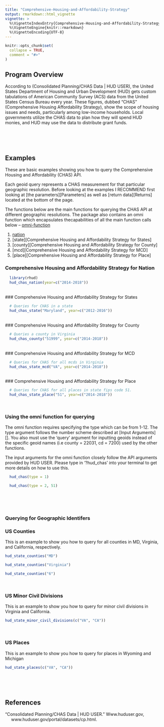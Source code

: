 ```yaml
---
title: "Comprehensive-Housing-and-Affordability-Strategy"
output: rmarkdown::html_vignette
vignette: >
  %\VignetteIndexEntry{Comprehensive-Housing-and-Affordability-Strategy}
  %\VignetteEngine{knitr::rmarkdown}
  %\VignetteEncoding{UTF-8}
---
```


```r
knitr::opts_chunk$set(
  collapse = TRUE,
  comment = "#>"
)
```

## Program Overview

According to (Consolidated Planning/CHAS Data | HUD USER), the United States
Department of Housing and Urban Development (HUD) gets custom tabulations of
American Community Survey (ACS) data from the United States Census Bureau every
year. These figures, dubbed "CHAS" (Comprehensive Housing Affordability
Strategy), show the scope of housing issues and needs, particularly among
low-income households. Local governments utilize the CHAS data to plan how they
will spend HUD monies, and HUD may use the data to distribute grant funds.
  
<br><br><br>

## Examples

These are basic examples showing you how to query the Comprehensive Housing and
Affordability (CHAS) API.

Each geoid query represents a CHAS measurement for that particular 
geographic resolution. Before looking at the examples I RECOMMEND first
looking at [the parameters][Parameters]
as well as [return data][Returns] located at the bottom of the page.

The functions below are the main functions for querying the CHAS API at
different geographic resolutions. The package also contains an omni function 
which encapsulates thecapabilities of all the main function calls below --
[omni-function][Using the omni function for querying]

1) [nation][Comprehensive Housing and Affordability Strategy for Nation]
2) [state][Comprehensive Housing and Affordability Strategy for States]
3) [county][Comprehensive Housing and Affordability Strategy for County]
4) [mcd][Comprehensive Housing and Affordability Strategy for MCD] 
5) [place][Comprehensive Housing and Affordability Strategy for Place]

### Comprehensive Housing and Affordability Strategy for Nation
```r
  library(rhud)
  hud_chas_nation(year=c("2014-2018"))
```
<br>
### Comprehensive Housing and Affordability Strategy for States

```r
  # Queries for CHAS in a state
  hud_chas_state("Maryland", year=c("2012-2016"))
```
<br>
### Comprehensive Housing and Affordability Strategy for County

```r
  # Queries a county in Virginia
  hud_chas_county("51999", year=c("2014-2018"))
```
<br>
### Comprehensive Housing and Affordability Strategy for MCD

```r
  # Queries for CHAS for all mcds in Virginia
  hud_chas_state_mcd("VA", year=c("2014-2018"))
```
<br>
### Comprehensive Housing and Affordability Strategy for Place

```r
  # Queries for CHAS for all places in state fips code 51.
  hud_chas_state_place("51", year=c("2014-2018"))
```
<br>

### Using the omni function for querying

The omni function requires specifying the type which can be from 1-12. The type
argument follows the number scheme described at [Input Arguments][]. You also 
must use the 'query' argument for inputting geoids instead of the specific 
geoid names (i.e county = 22031, cd = 7200) used by the other functions.

The input arguments for the omni function closely follow the API arguments
provided by HUD USER. Please type in '?hud_chas' into your terminal to get more
details on how to use this.

```r
  hud_chas(type = 1)

  hud_chas(type = 2, 51)
```

<br><br><br>

### Querying for Geographic Identifers

### US Counties 
This is an example to show you how to query for all counties in MD,
Virginia, and California, respectively.

```r
hud_state_counties("MD")

hud_state_counties("Virginia")

hud_state_counties("6")
```
<br>

### US Minor Civil Divisions
This is an example to show you how to query for minor civil divisions in
Virginia and California.
```r
hud_state_minor_civil_divisions(c("VA", "CA"))
```
<br>

### US Places
This is an example to show you how to query for places in Wyoming and Michigan
```r
hud_state_places(c("VA", "CA"))
```

<br><br><br>

## References

| "Consolidated Planning/CHAS Data | HUD USER." Www.huduser.gov,
|      www.huduser.gov/portal/datasets/cp.html.
